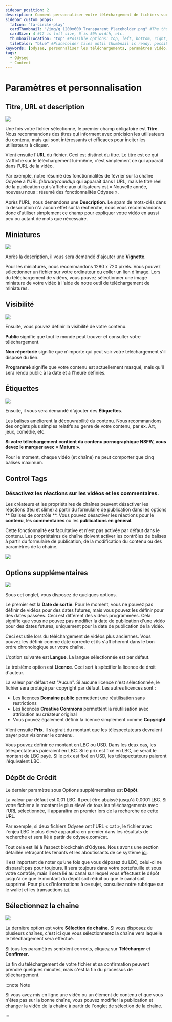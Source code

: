 ---
sidebar_position: 2
description: Comment personnaliser votre téléchargement de fichiers sur Odysee.
sidebar_custom_props:
  faIcon: "fa-circle-play"
  cardThumbnail: "/img/g_1200x600_Transparent_Placeholder.png" #The thumbnail on the category card.
  cardSize: 4 #12 is full size, 6 is 50% width, etc.
  thumbnailLocation: "top" #Possible options: top, left, bottom, right, none
  tileColor: "blue" #Placeholder tiles until thumbnail is ready, possible options: blue, cream, darkpurple, lightpurple, mauve, orange, pink, none
keywords: [odysee, personnaliser les téléchargements, paramètres vidéo, comment utiliser une vignette sur odysee, utiliser des balises sur odysee, comment télécharger une vignette, comment définir des balises sur odysee, comment définir un titre sur odysee]
tags:
  - Odysee
  - Content
---

# Paramètres et personnalisation

## Titre, URL et description

![](/img/en/category-uploading4.png)

Une fois votre fichier sélectionné, le premier champ obligatoire est **Titre**. Nous recommandons des titres qui informent avec précision les utilisateurs du contenu, mais qui sont intéressants et efficaces pour inciter les utilisateurs à cliquer.

Vient ensuite l'**URL** du fichier. Ceci est distinct du titre. Le titre est ce qui s'affiche sur le téléchargement lui-même, c'est simplement ce qui apparaît dans l'URL de la vidéo.

Par exemple, notre résumé des fonctionnalités de février sur la chaîne Odysee a l'URL *februaryroundup* qui apparaît dans l'URL, mais le titre réel de la publication qui s'affiche aux utilisateurs est « Nouvelle année, nouveau nous : résumé des fonctionnalités Odysee ».

Après l'URL, nous demandons une **Description**. Le spam de mots-clés dans la description n'a aucun effet sur la recherche, nous vous recommandons donc d'utiliser simplement ce champ pour expliquer votre vidéo en aussi peu ou autant de mots que nécessaire.

## Miniatures

![](/img/en/category-uploading5.png)

Après la description, il vous sera demandé d'ajouter une **Vignette**.

Pour les miniatures, nous recommandons 1280 x 720 pixels. Vous pouvez sélectionner un fichier sur votre ordinateur ou coller un lien d'image. Lors du téléchargement de vidéos, vous pouvez sélectionner une image miniature de votre vidéo à l'aide de notre outil de téléchargement de miniatures.

## Visibilité

![](https://thumbs.odycdn.com/f739a1fc812fdbac6911b18807bf90ce.webp)

Ensuite, vous pouvez définir la visibilité de votre contenu.

**Public** signifie que tout le monde peut trouver et consulter votre téléchargement.

**Non répertorié** signifie que n'importe qui peut voir votre téléchargement s'il dispose du lien.

**Programmé** signifie que votre contenu est actuellement masqué, mais qu'il sera rendu public à la date et à l'heure définies.

## Étiquettes 

![](/img/en/category-uploading6.png)

Ensuite, il vous sera demandé d'ajouter des **Étiquettes**.

Les balises améliorent la découvrabilité du contenu. Nous recommandons des onglets plus simples relatifs au genre de votre contenu, par ex. Art, jeux, comédie, etc.

**Si votre téléchargement contient du contenu pornographique NSFW, vous devez le marquer avec « Mature ».**

Pour le moment, chaque vidéo (et chaîne) ne peut comporter que cinq balises maximum.

## Control Tags

### Désactivez les réactions sur les vidéos et les commentaires.

Les créateurs et les propriétaires de chaînes peuvent désactiver les réactions (feu et slime) à partir du formulaire de publication dans les options ** Balises de contrôle **. Vous pouvez désactiver les réactions pour le **contenu**, les **commentaires** ou les **publications en général**.

Cette fonctionnalité est facultative et n'est pas activée par défaut dans le contenu. Les propriétaires de chaîne doivent activer les contrôles de balises à partir du formulaire de publication, de la modification du contenu ou des paramètres de la chaîne.

![](https://thumbs.odycdn.com/b5b44b315c4e3edb5395317c520b321a.webp)

## Options supplémentaires

![](/img/en/category-uploading7.png)

Sous cet onglet, vous disposez de quelques options.

Le premier est la **Date de sortie**. Pour le moment, vous ne pouvez pas définir de vidéos pour des dates futures, mais vous pouvez les définir pour des dates passées. Ceci est différent des vidéos programmées. Cela signifie que vous ne pouvez pas modifier la date de publication d'une vidéo pour des dates futures, uniquement pour la date de publication de la vidéo.

Ceci est utile lors du téléchargement de vidéos plus anciennes. Vous pouvez les définir comme date correcte et ils s'afficheront dans le bon ordre chronologique sur votre chaîne.

L'option suivante est **Langue**. La langue sélectionnée est par défaut.

La troisième option est **Licence**. Ceci sert à spécifier la licence de droit d'auteur.

La valeur par défaut est "Aucun". Si aucune licence n'est sélectionnée, le fichier sera protégé par copyright par défaut. Les autres licences sont :

- Les licences **Domaine public** permettent une réutilisation sans restrictions
- Les licences **Creative Commons** permettent la réutilisation avec attribution au créateur original
- Vous pouvez également définir la licence simplement comme **Copyright**

Vient ensuite **Prix**. Il s’agirait du montant que les téléspectateurs devraient payer pour visionner le contenu.

Vous pouvez définir ce montant en LBC ou USD. Dans les deux cas, les téléspectateurs paieraient en LBC. Si le prix est fixé en LBC, ce serait le montant de LBC payé. Si le prix est fixé en USD, les téléspectateurs paieront l'équivalent LBC.

## Dépôt de Crédit

Le dernier paramètre sous Options supplémentaires est **Dépôt**.

La valeur par défaut est 0,01 LBC. Il peut être abaissé jusqu'à 0,0001 LBC. Si votre fichier a le montant le plus élevé de tous les téléchargements avec l'URL sélectionnée, il apparaîtra en premier lors de la recherche de cette URL.

Par exemple, si deux fichiers Odysee ont l'URL « cat », le fichier avec l'enjeu LBC le plus élevé apparaîtra en premier dans les résultats de recherche et sera lié à partir de odysee.com/cat.

Tout cela est lié à l’aspect blockchain d’Odysee. Nous avons une section détaillée retraçant les tenants et les aboutissants de ce système [ici](https://help.odysee.tv/category-blockchain/category-staking/naming).

Il est important de noter qu’une fois que vous déposez du LBC, celui-ci ne disparaît pas pour toujours. Il sera toujours dans votre portefeuille et sous votre contrôle, mais il sera lié au canal sur lequel vous effectuez le dépôt jusqu'à ce que le montant du dépôt soit réduit ou que le canal soit supprimé. Pour plus d'informations à ce sujet, consultez notre rubrique sur le wallet et les transactions [ici](https://help.odysee.tv/category-wallet/).

## Sélectionnez la chaîne

![](/img/en/category-uploading8.png)

La dernière option est votre **Sélection de chaîne**. Si vous disposez de plusieurs chaînes, c'est ici que vous sélectionnerez la chaîne vers laquelle le téléchargement sera effectué.

Si tous les paramètres semblent corrects, cliquez sur **Télécharger** et **Confirmer**.

La fin du téléchargement de votre fichier et sa confirmation peuvent prendre quelques minutes, mais c'est la fin du processus de téléchargement.

:::note Note

Si vous avez mis en ligne une vidéo ou un élément de contenu et que vous n'êtes pas sur la bonne chaîne, vous pouvez modifier la publication et changer la vidéo de la chaîne à partir de l'onglet de sélection de la chaîne.

:::